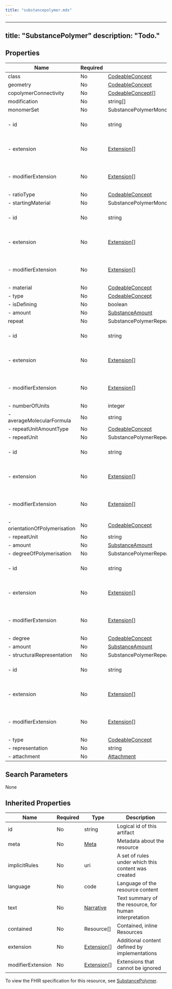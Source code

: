 ```yaml
---
title: "substancepolymer.mdx"
---
```


---
title: "SubstancePolymer"
description: "Todo."
---

## Properties

| Name                          | Required | Type                                                              | Description                                            |
| ----------------------------- | -------- | ----------------------------------------------------------------- | ------------------------------------------------------ |
| class                         | No       | [CodeableConcept](/medical-api/fhir/data-types/codeableconcept)   | Todo                                                   |
| geometry                      | No       | [CodeableConcept](/medical-api/fhir/data-types/codeableconcept)   | Todo                                                   |
| copolymerConnectivity         | No       | [CodeableConcept](/medical-api/fhir/data-types/codeableconcept)[] | Todo                                                   |
| modification                  | No       | string[]                                                          | Todo                                                   |
| monomerSet                    | No       | SubstancePolymerMonomerSet                                        | Todo                                                   |
| - id                          | No       | string                                                            | Unique id for inter-element referencing                |
| - extension                   | No       | [Extension](/medical-api/fhir/data-types/extension)[]             | Additional content defined by implementations          |
| - modifierExtension           | No       | [Extension](/medical-api/fhir/data-types/extension)[]             | Extensions that cannot be ignored even if unrecognized |
| - ratioType                   | No       | [CodeableConcept](/medical-api/fhir/data-types/codeableconcept)   | Todo                                                   |
| - startingMaterial            | No       | SubstancePolymerMonomerSetStartingMaterial                        | Todo                                                   |
| - id                          | No       | string                                                            | Unique id for inter-element referencing                |
| - extension                   | No       | [Extension](/medical-api/fhir/data-types/extension)[]             | Additional content defined by implementations          |
| - modifierExtension           | No       | [Extension](/medical-api/fhir/data-types/extension)[]             | Extensions that cannot be ignored even if unrecognized |
| - material                    | No       | [CodeableConcept](/medical-api/fhir/data-types/codeableconcept)   | Todo                                                   |
| - type                        | No       | [CodeableConcept](/medical-api/fhir/data-types/codeableconcept)   | Todo                                                   |
| - isDefining                  | No       | boolean                                                           | Todo                                                   |
| - amount                      | No       | [SubstanceAmount](/medical-api/fhir/data-types/substanceamount)   | Todo                                                   |
| repeat                        | No       | SubstancePolymerRepeat                                            | Todo                                                   |
| - id                          | No       | string                                                            | Unique id for inter-element referencing                |
| - extension                   | No       | [Extension](/medical-api/fhir/data-types/extension)[]             | Additional content defined by implementations          |
| - modifierExtension           | No       | [Extension](/medical-api/fhir/data-types/extension)[]             | Extensions that cannot be ignored even if unrecognized |
| - numberOfUnits               | No       | integer                                                           | Todo                                                   |
| - averageMolecularFormula     | No       | string                                                            | Todo                                                   |
| - repeatUnitAmountType        | No       | [CodeableConcept](/medical-api/fhir/data-types/codeableconcept)   | Todo                                                   |
| - repeatUnit                  | No       | SubstancePolymerRepeatRepeatUnit                                  | Todo                                                   |
| - id                          | No       | string                                                            | Unique id for inter-element referencing                |
| - extension                   | No       | [Extension](/medical-api/fhir/data-types/extension)[]             | Additional content defined by implementations          |
| - modifierExtension           | No       | [Extension](/medical-api/fhir/data-types/extension)[]             | Extensions that cannot be ignored even if unrecognized |
| - orientationOfPolymerisation | No       | [CodeableConcept](/medical-api/fhir/data-types/codeableconcept)   | Todo                                                   |
| - repeatUnit                  | No       | string                                                            | Todo                                                   |
| - amount                      | No       | [SubstanceAmount](/medical-api/fhir/data-types/substanceamount)   | Todo                                                   |
| - degreeOfPolymerisation      | No       | SubstancePolymerRepeatRepeatUnitDegreeOfPolymerisation            | Todo                                                   |
| - id                          | No       | string                                                            | Unique id for inter-element referencing                |
| - extension                   | No       | [Extension](/medical-api/fhir/data-types/extension)[]             | Additional content defined by implementations          |
| - modifierExtension           | No       | [Extension](/medical-api/fhir/data-types/extension)[]             | Extensions that cannot be ignored even if unrecognized |
| - degree                      | No       | [CodeableConcept](/medical-api/fhir/data-types/codeableconcept)   | Todo                                                   |
| - amount                      | No       | [SubstanceAmount](/medical-api/fhir/data-types/substanceamount)   | Todo                                                   |
| - structuralRepresentation    | No       | SubstancePolymerRepeatRepeatUnitStructuralRepresentation          | Todo                                                   |
| - id                          | No       | string                                                            | Unique id for inter-element referencing                |
| - extension                   | No       | [Extension](/medical-api/fhir/data-types/extension)[]             | Additional content defined by implementations          |
| - modifierExtension           | No       | [Extension](/medical-api/fhir/data-types/extension)[]             | Extensions that cannot be ignored even if unrecognized |
| - type                        | No       | [CodeableConcept](/medical-api/fhir/data-types/codeableconcept)   | Todo                                                   |
| - representation              | No       | string                                                            | Todo                                                   |
| - attachment                  | No       | [Attachment](/medical-api/fhir/data-types/attachment)             | Todo                                                   |

## Search Parameters

None

## Inherited Properties

| Name              | Required | Type                                                  | Description                                            |
| ----------------- | -------- | ----------------------------------------------------- | ------------------------------------------------------ |
| id                | No       | string                                                | Logical id of this artifact                            |
| meta              | No       | [Meta](/medical-api/fhir/data-types/meta)             | Metadata about the resource                            |
| implicitRules     | No       | uri                                                   | A set of rules under which this content was created    |
| language          | No       | code                                                  | Language of the resource content                       |
| text              | No       | [Narrative](/medical-api/fhir/data-types/narrative)   | Text summary of the resource, for human interpretation |
| contained         | No       | Resource[]                                            | Contained, inline Resources                            |
| extension         | No       | [Extension](/medical-api/fhir/data-types/extension)[] | Additional content defined by implementations          |
| modifierExtension | No       | [Extension](/medical-api/fhir/data-types/extension)[] | Extensions that cannot be ignored                      |

To view the FHIR specification for this resource, see [SubstancePolymer](https://www.hl7.org/fhir/StructureDefinition/SubstancePolymer).
